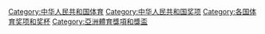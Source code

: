 [[Category:中华人民共和国体育|Category:中华人民共和国体育]]
[[Category:中华人民共和国奖项|Category:中华人民共和国奖项]]
[[Category:各国体育奖项和奖杯|Category:各国体育奖项和奖杯]]
[[Category:亞洲體育獎項和獎盃|Category:亞洲體育獎項和獎盃]]